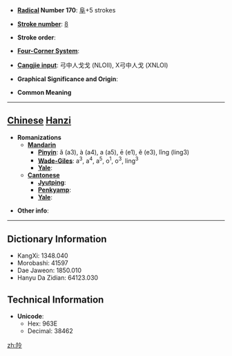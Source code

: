 * '''[[Wiktionary:Chinese radical index| Radical]] Number 170''': [[Wiktionary:Chinese radical index 阜|阜]]+5 strokes

* '''[[Wiktionary:Chinese total strokes index|Stroke number]]''': [[Wiktionary:Chinese total strokes index 8|8]]

* '''Stroke order''': 

* '''[[Wiktionary:Chinese four corner index|Four-Corner System]]''': 

* '''[[Wiktionary:Chinese Cangjie index|Cangjie input]]''': 弓中人戈戈 (NLOII), X弓中人戈 (XNLOI)

* '''Graphical Significance and Origin''': 

* '''Common Meaning'''

----

== [[Chinese]] [[Hanzi]] ==

* '''Romanizations'''
** '''[[Mandarin]]'''
*** '''[[Pinyin]]''': ǎ (a3), à (a4), a (a5), ē (e1), ě (e3), lǐng (ling3)
*** '''[[Wade-Giles]]''': a<sup>3</sup>, a<sup>4</sup>, a<sup>5</sup>, o<sup>1</sup>, o<sup>3</sup>, ling<sup>3</sup>
*** '''[[Yale]]''': 
** '''[[Cantonese]]'''
*** '''[[Jyutping]]''':
*** '''[[Penkyamp]]''': 
*** '''[[Yale]]''': 

* '''Other info''': 

----

== Dictionary Information ==

* KangXi: 1348.040
* Morobashi: 41597
* Dae Jaweon: 1850.010
* Hanyu Da Zidian: 64123.030

== Technical Information ==

* '''Unicode''':
** Hex: 963E
** Decimal: 38462

[[zh:阾]]